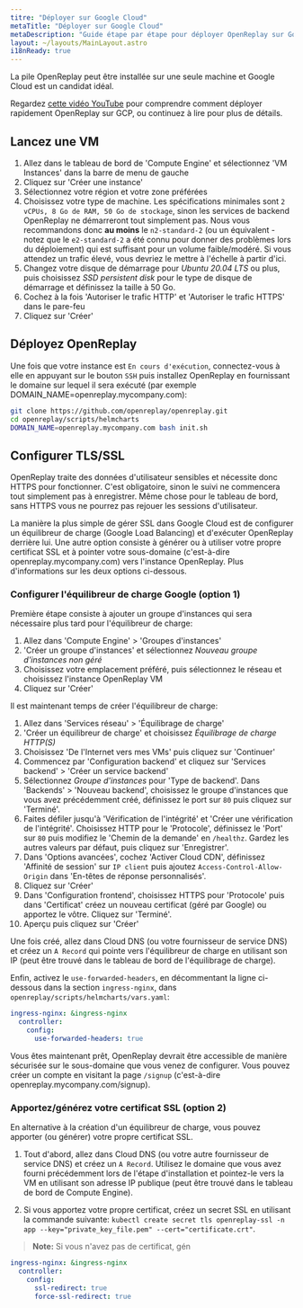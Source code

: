 ```yaml
---
titre: "Déployer sur Google Cloud"
metaTitle: "Déployer sur Google Cloud"
metaDescription: "Guide étape par étape pour déployer OpenReplay sur Google Cloud."
layout: ~/layouts/MainLayout.astro
i18nReady: true
---
```


La pile OpenReplay peut être installée sur une seule machine et Google Cloud est un candidat idéal.

Regardez [cette vidéo YouTube](https://youtu.be/t31fj-0t3Dw) pour comprendre comment déployer rapidement OpenReplay sur GCP, ou continuez à lire pour plus de détails.

## Lancez une VM

1. Allez dans le tableau de bord de 'Compute Engine' et sélectionnez 'VM Instances' dans la barre de menu de gauche
2. Cliquez sur 'Créer une instance'
3. Sélectionnez votre région et votre zone préférées
4. Choisissez votre type de machine. Les spécifications minimales sont `2 vCPUs, 8 Go de RAM, 50 Go de stockage`, sinon les services de backend OpenReplay ne démarreront tout simplement pas. Nous vous recommandons donc **au moins** le `n2-standard-2` (ou un équivalent - notez que le `e2-standard-2` a été connu pour donner des problèmes lors du déploiement) qui est suffisant pour un volume faible/modéré. Si vous attendez un trafic élevé, vous devriez le mettre à l'échelle à partir d'ici.
5. Changez votre disque de démarrage pour *Ubuntu 20.04 LTS* ou plus, puis choisissez *SSD persistent disk* pour le type de disque de démarrage et définissez la taille à 50 Go.
6. Cochez à la fois 'Autoriser le trafic HTTP' et 'Autoriser le trafic HTTPS' dans le pare-feu
7. Cliquez sur 'Créer'

## Déployez OpenReplay

Une fois que votre instance est `En cours d'exécution`, connectez-vous à elle en appuyant sur le bouton `SSH` puis installez OpenReplay en fournissant le domaine sur lequel il sera exécuté (par exemple DOMAIN_NAME=openreplay.mycompany.com):


```bash
git clone https://github.com/openreplay/openreplay.git
cd openreplay/scripts/helmcharts
DOMAIN_NAME=openreplay.mycompany.com bash init.sh
```


## Configurer TLS/SSL

OpenReplay traite des données d'utilisateur sensibles et nécessite donc HTTPS pour fonctionner. C'est obligatoire, sinon le suivi ne commencera tout simplement pas à enregistrer. Même chose pour le tableau de bord, sans HTTPS vous ne pourrez pas rejouer les sessions d'utilisateur.

La manière la plus simple de gérer SSL dans Google Cloud est de configurer un équilibreur de charge (Google Load Balancing) et d'exécuter OpenReplay derrière lui. Une autre option consiste à générer ou à utiliser votre propre certificat SSL et à pointer votre sous-domaine (c'est-à-dire openreplay.mycompany.com) vers l'instance OpenReplay. Plus d'informations sur les deux options ci-dessous.

### Configurer l'équilibreur de charge Google (option 1)

Première étape consiste à ajouter un groupe d'instances qui sera nécessaire plus tard pour l'équilibreur de charge:

1. Allez dans 'Compute Engine' > 'Groupes d'instances'
2. 'Créer un groupe d'instances' et sélectionnez *Nouveau groupe d'instances non géré*
3. Choisissez votre emplacement préféré, puis sélectionnez le réseau et choisissez l'instance OpenReplay VM
4. Cliquez sur 'Créer'

Il est maintenant temps de créer l'équilibreur de charge:

1. Allez dans 'Services réseau' > 'Équilibrage de charge'
2. 'Créer un équilibreur de charge' et choisissez *Équilibrage de charge HTTP(S)*
3. Choisissez 'De l'Internet vers mes VMs' puis cliquez sur 'Continuer'
4. Commencez par 'Configuration backend' et cliquez sur 'Services backend' > 'Créer un service backend'
5. Sélectionnez *Groupe d'instances* pour 'Type de backend'. Dans 'Backends' > 'Nouveau backend', choisissez le groupe d'instances que vous avez précédemment créé, définissez le port sur `80` puis cliquez sur 'Terminé'.
6. Faites défiler jusqu'à 'Vérification de l'intégrité' et 'Créer une vérification de l'intégrité'. Choisissez HTTP pour le 'Protocole', définissez le 'Port' sur `80` puis modifiez le 'Chemin de la demande' en `/healthz`. Gardez les autres valeurs par défaut, puis cliquez sur 'Enregistrer'.
7. Dans 'Options avancées', cochez 'Activer Cloud CDN', définissez 'Affinité de session' sur `IP client` puis ajoutez `Access-Control-Allow-Origin` dans 'En-têtes de réponse personnalisés'.
8. Cliquez sur 'Créer'
9.  Dans 'Configuration frontend', choisissez HTTPS pour 'Protocole' puis dans 'Certificat' créez un nouveau certificat (géré par Google) ou apportez le vôtre. Cliquez sur 'Terminé'.
10. Aperçu puis cliquez sur 'Créer'

Une fois créé, allez dans Cloud DNS (ou votre fournisseur de service DNS) et créez un `A Record` qui pointe vers l'équilibreur de charge en utilisant son IP (peut être trouvé dans le tableau de bord de l'équilibrage de charge).

Enfin, activez le `use-forwarded-headers`, en décommentant la ligne ci-dessous dans la section `ingress-nginx`, dans `openreplay/scripts/helmcharts/vars.yaml`:
  

```yaml
ingress-nginx: &ingress-nginx
  controller:
    config:
      use-forwarded-headers: true
```


Vous êtes maintenant prêt, OpenReplay devrait être accessible de manière sécurisée sur le sous-domaine que vous venez de configurer. Vous pouvez créer un compte en visitant la page `/signup` (c'est-à-dire openreplay.mycompany.com/signup).

### Apportez/générez votre certificat SSL (option 2)

En alternative à la création d'un équilibreur de charge, vous pouvez apporter (ou générer) votre propre certificat SSL.

1. Tout d'abord, allez dans Cloud DNS (ou votre autre fournisseur de service DNS) et créez un `A Record`. Utilisez le domaine que vous avez fourni précédemment lors de l'étape d'installation et pointez-le vers la VM en utilisant son adresse IP publique (peut être trouvé dans le tableau de bord de Compute Engine).

2. Si vous apportez votre propre certificat, créez un secret SSL en utilisant la commande suivante: `kubectl create secret tls openreplay-ssl -n app --key="private_key_file.pem" --cert="certificate.crt"`.

> **Note:** Si vous n'avez pas de certificat, gén
```yaml
ingress-nginx: &ingress-nginx
  controller:
    config:
      ssl-redirect: true
      force-ssl-redirect: true
```
